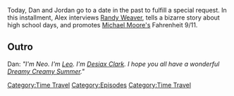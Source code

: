 {{DEFAULTSORT:
    #_EPISODE_0701:June 23, 2004
}}{{Episode
    | title           = June 23, 2004
    | caption         = [https://knowledgefight.libsyn.com/701-june-23-2004 Listen to this episode on Libsyn]
    | episodeNumber   = 701
    | length          = 01:17:47
    | airDate         = July 11, 2022
    | coverageDate    = June 23, 2004
    | episodeType     = [[:Category:Time Travel|Time Travel]]
    | previousEpisode = [[700: July 6, 2022]]
    | nextEpisode     = [[702: July 11-12, 2022]]
}}

{{Stub}}

Today, Dan and Jordan go to a date in the past to fulfill a special request. In this installment, Alex interviews [[Randy Weaver]], tells a bizarre story about high school days, and promotes [[Michael Moore|Michael Moore's]] Fahrenheit 9/11.

[[Category:Time Travel]]

==Outro==

Dan: ''"I'm Neo. I'm [[leo Zagami|Leo]]. I'm [[Desiax Clark]]. I hope you all have a wonderful [[Dreamy Creamy Summer]]."''

[[Category:Episodes]]
[[Category:Time Travel]]